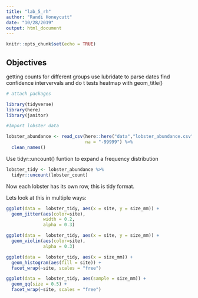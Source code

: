 ```yaml
---
title: "lab_5_rh"
author: "Randi Honeycutt"
date: "10/28/2019"
output: html_document
---
```


```r
knitr::opts_chunk$set(echo = TRUE)
```

## Objectives

getting counts for different groups
use lubridate to parse dates
find confidence intervervals and do t tests 
heatmap with geom_title()

```r
# attach packages

library(tidyverse)
library(here)
library(janitor)

```

```r

#Import lobster data

lobster_abundance <- read_csv(here::here("data","lobster_abundance.csv"), 
                              na = "-99999") %>% 
  clean_names()
```

Use tidyr::uncount() funtion to expand a frequency distribution 

```r

lobster_tidy <- lobster_abundance %>% 
  tidyr::uncount(lobster_count)

```

Now each lobster has its own row, this is tidy format. 

Lets look at this in multiple ways:

```r

ggplot(data =  lobster_tidy, aes(x = site, y = size_mm)) +
  geom_jitter(aes(color=site), 
              width = 0.2, 
              alpha = 0.3)

ggplot(data =  lobster_tidy, aes(x = site, y = size_mm)) +
  geom_violin(aes(color=site), 
              alpha = 0.3)

ggplot(data =  lobster_tidy, aes(x = size_mm)) +
  geom_histogram(aes(fill = site)) +
  facet_wrap(~site, scales = "free")

ggplot(data =  lobster_tidy, aes(sample = size_mm)) +
  geom_qq(size = 0.5) + 
  facet_wrap(~site, scales = "free")

```


